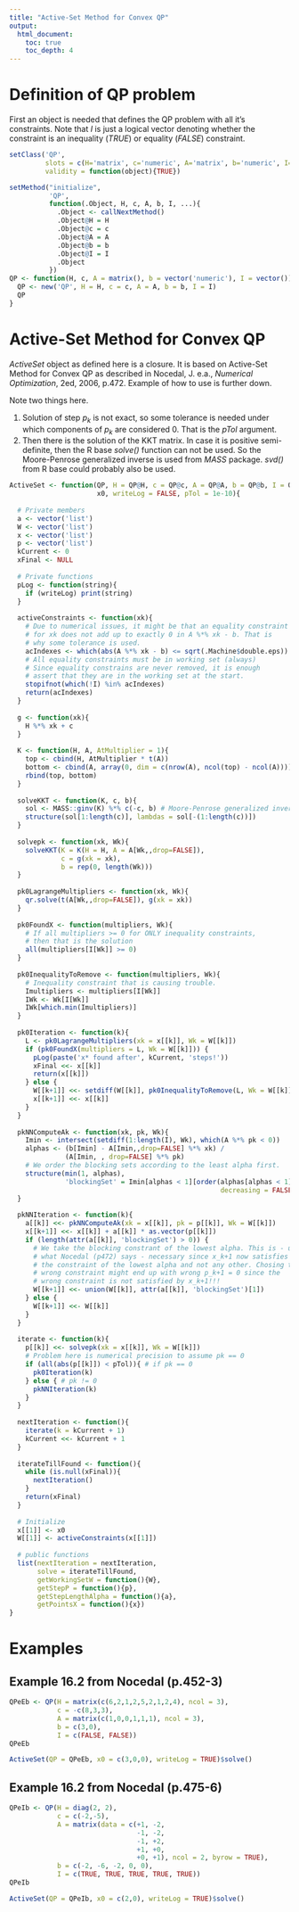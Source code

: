 ```yaml
---
title: "Active-Set Method for Convex QP"
output:
  html_document:
    toc: true
    toc_depth: 4 
---
```


# Definition of QP problem

First an object is needed that defines the QP problem with all it's constraints. Note that _I_ is just a logical vector denoting whether the constraint is an inequality (_TRUE_) or equality (_FALSE_) constraint.

```r
setClass('QP',
         slots = c(H='matrix', c='numeric', A='matrix', b='numeric', I='logical'), 
         validity = function(object){TRUE})

setMethod("initialize",
          'QP',
          function(.Object, H, c, A, b, I, ...){
            .Object <- callNextMethod()
            .Object@H = H
            .Object@c = c
            .Object@A = A
            .Object@b = b
            .Object@I = I
            .Object
          })
QP <- function(H, c, A = matrix(), b = vector('numeric'), I = vector()){
  QP <- new('QP', H = H, c = c, A = A, b = b, I = I)
  QP
}
```

# Active-Set Method for Convex QP

_ActiveSet_ object as defined here is a closure. It is based on Active-Set Method for Convex QP as described in Nocedal, J. e.a., _Numerical Optimization_, 2ed, 2006, p.472. Example of how to use is further down.

Note two things here.

1. Solution of step $p_k$ is not exact, so some tolerance is needed under which components of $p_k$ are considered 0. That is the _pTol_ argument. 
2. Then there is the solution of the KKT matrix. In case it is positive semi-definite, then the R base _solve()_ function can not be used. So the Moore-Penrose generalized inverse is used from _MASS_ package. _svd()_ from R base could probably also be used.

```r
ActiveSet <- function(QP, H = QP@H, c = QP@c, A = QP@A, b = QP@b, I = QP@I, 
                      x0, writeLog = FALSE, pTol = 1e-10){
  
  # Private members
  a <- vector('list')
  W <- vector('list')
  x <- vector('list')
  p <- vector('list')
  kCurrent <- 0
  xFinal <- NULL
  
  # Private functions
  pLog <- function(string){
    if (writeLog) print(string)
  } 
  
  activeConstraints <- function(xk){
    # Due to numerical issues, it might be that an equality constraint
    # for xk does not add up to exactly 0 in A %*% xk - b. That is 
    # why some tolerance is used.
    acIndexes <- which(abs(A %*% xk - b) <= sqrt(.Machine$double.eps))
    # All equality constraints must be in working set (always)
    # Since equality constrains are never removed, it is enough
    # assert that they are in the working set at the start.
    stopifnot(which(!I) %in% acIndexes) 
    return(acIndexes)
  }
  
  g <- function(xk){
    H %*% xk + c
  }
  
  K <- function(H, A, AtMultiplier = 1){
    top <- cbind(H, AtMultiplier * t(A))
    bottom <- cbind(A, array(0, dim = c(nrow(A), ncol(top) - ncol(A))))
    rbind(top, bottom)
  }
  
  solveKKT <- function(K, c, b){
    sol <- MASS::ginv(K) %*% c(-c, b) # Moore-Penrose generalized inverse
    structure(sol[1:length(c)], lambdas = sol[-(1:length(c))])
  }
  
  solvepk <- function(xk, Wk){
    solveKKT(K = K(H = H, A = A[Wk,,drop=FALSE]), 
             c = g(xk = xk), 
             b = rep(0, length(Wk)))
  }
  
  pk0LagrangeMultipliers <- function(xk, Wk){
    qr.solve(t(A[Wk,,drop=FALSE]), g(xk = xk)) 
  }
  
  pk0FoundX <- function(multipliers, Wk){
    # If all multipliers >= 0 for ONLY inequality constraints, 
    # then that is the solution
    all(multipliers[I[Wk]] >= 0)
  }
  
  pk0InequalityToRemove <- function(multipliers, Wk){
    # Inequality constraint that is causing trouble.
    Imultipliers <- multipliers[I[Wk]]
    IWk <- Wk[I[Wk]]
    IWk[which.min(Imultipliers)]
  }
  
  pk0Iteration <- function(k){
    L <- pk0LagrangeMultipliers(xk = x[[k]], Wk = W[[k]])
    if (pk0FoundX(multipliers = L, Wk = W[[k]])) {
      pLog(paste('x* found after', kCurrent, 'steps!'))
      xFinal <<- x[[k]]
      return(x[[k]])
    } else {
      W[[k+1]] <<- setdiff(W[[k]], pk0InequalityToRemove(L, Wk = W[[k]]))
      x[[k+1]] <<- x[[k]]
    }
  }  
  
  pkNNComputeAk <- function(xk, pk, Wk){
    Imin <- intersect(setdiff(1:length(I), Wk), which(A %*% pk < 0))
    alphas <- (b[Imin] - A[Imin,,drop=FALSE] %*% xk) /
              (A[Imin, , drop=FALSE] %*% pk)
    # We order the blocking sets according to the least alpha first.
    structure(min(1, alphas), 
              'blockingSet' = Imin[alphas < 1][order(alphas[alphas < 1], 
                                                     decreasing = FALSE)])
  }
  
  pkNNIteration <- function(k){
    a[[k]] <<- pkNNComputeAk(xk = x[[k]], pk = p[[k]], Wk = W[[k]])
    x[[k+1]] <<- x[[k]] + a[[k]] * as.vector(p[[k]])
    if (length(attr(a[[k]], 'blockingSet') > 0)) {
      # We take the blocking constrant of the lowest alpha. This is - unlike
      # what Nocedal (p472) says - necessary since x_k+1 now satisfies
      # the constraint of the lowest alpha and not any other. Chosing the 
      # wrong constraint might end up with wrong p_k+1 = 0 since the 
      # wrong constraint is not satisfied by x_k+1!!!
      W[[k+1]] <<- union(W[[k]], attr(a[[k]], 'blockingSet')[1])
    } else {
      W[[k+1]] <<- W[[k]]
    }
  }
  
  iterate <- function(k){
    p[[k]] <<- solvepk(xk = x[[k]], Wk = W[[k]])
    # Problem here is numerical precision to assume pk == 0
    if (all(abs(p[[k]]) < pTol)){ # if pk == 0
      pk0Iteration(k)
    } else { # pk != 0
      pkNNIteration(k)
    }
  }
  
  nextIteration <- function(){ 
    iterate(k = kCurrent + 1)
    kCurrent <<- kCurrent + 1
  }
  
  iterateTillFound <- function(){
    while (is.null(xFinal)){
      nextIteration()
    }
    return(xFinal)
  }
  
  # Initialize
  x[[1]] <- x0
  W[[1]] <- activeConstraints(x[[1]])
  
  # public functions
  list(nextIteration = nextIteration,
       solve = iterateTillFound,
       getWorkingSetW = function(){W},
       getStepP = function(){p},
       getStepLengthAlpha = function(){a},
       getPointsX = function(){x})
}
```

# Examples

## Example 16.2 from Nocedal (p.452-3)

```r
QPeEb <- QP(H = matrix(c(6,2,1,2,5,2,1,2,4), ncol = 3),
            c = -c(8,3,3),
            A = matrix(c(1,0,0,1,1,1), ncol = 3),
            b = c(3,0),
            I = c(FALSE, FALSE))
QPeEb
```

```r
ActiveSet(QP = QPeEb, x0 = c(3,0,0), writeLog = TRUE)$solve()
```


## Example 16.2 from Nocedal (p.475-6)

```r
QPeIb <- QP(H = diag(2, 2), 
            c = c(-2,-5),
            A = matrix(data = c(+1, -2,
                                -1, -2,
                                -1, +2,
                                +1, +0,
                                +0, +1), ncol = 2, byrow = TRUE),
            b = c(-2, -6, -2, 0, 0),
            I = c(TRUE, TRUE, TRUE, TRUE, TRUE))
QPeIb
```

```r
ActiveSet(QP = QPeIb, x0 = c(2,0), writeLog = TRUE)$solve()
```

